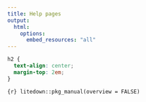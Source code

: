 ```yaml
---
title: Help pages
output:
  html:
    options:
      embed_resources: "all"
---
```


```css
h2 {
  text-align: center;
  margin-top: 2em;
}
```

`{r} litedown::pkg_manual(overview = FALSE)`
